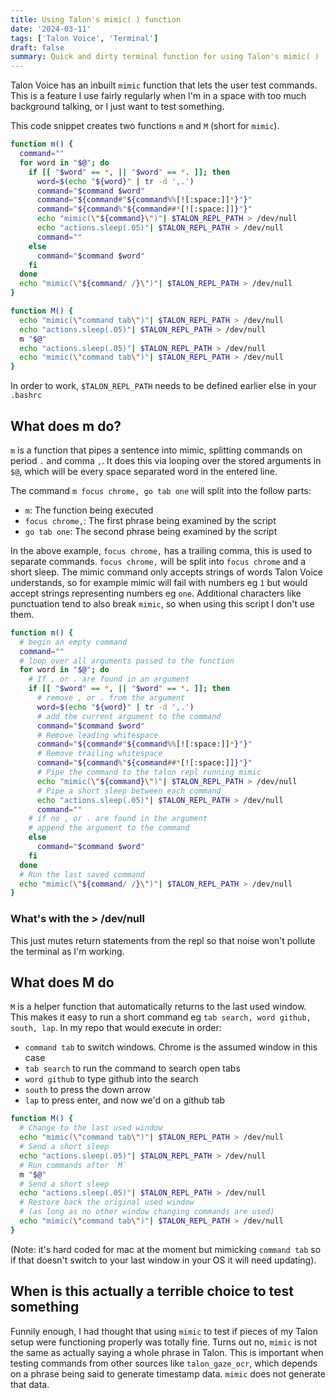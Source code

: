 ```yaml
---
title: Using Talon's mimic( ) function
date: '2024-03-11'
tags: ['Talon Voice', 'Terminal']
draft: false
summary: Quick and dirty terminal function for using Talon's mimic( )
---
```


Talon Voice has an inbuilt `mimic` function that lets the user test commands. This is a feature I use fairly regularly when I'm in a space with too much background talking, or I just want to test something.

This code snippet creates two functions `m` and `M` (short for `mimic`).

```bash
function m() {
  command=""
  for word in "$@"; do
    if [[ "$word" == *, || "$word" == *. ]]; then
      word=$(echo "${word}" | tr -d ',.')
      command="$command $word"
      command="${command#"${command%%[![:space:]]*}"}"
      command="${command%"${command##*[![:space:]]}"}"
      echo "mimic(\"${command}\")"| $TALON_REPL_PATH > /dev/null
      echo "actions.sleep(.05)"| $TALON_REPL_PATH > /dev/null
      command="" 
    else
      command="$command $word"
    fi
  done
  echo "mimic(\"${command/ /}\")"| $TALON_REPL_PATH > /dev/null
}

function M() {
  echo "mimic(\"command tab\")"| $TALON_REPL_PATH > /dev/null
  echo "actions.sleep(.05)"| $TALON_REPL_PATH > /dev/null
  m "$@"
  echo "actions.sleep(.05)"| $TALON_REPL_PATH > /dev/null
  echo "mimic(\"command tab\")"| $TALON_REPL_PATH > /dev/null
}
```

In order to work, `$TALON_REPL_PATH` needs to be defined earlier else in your `.bashrc`

## What does m do?

`m` is a function that pipes a sentence into mimic, splitting commands on period `.` and comma `,`. It does this via looping over the stored arguments in `$@`, which will be every space separated word in the entered line.

The command `m focus chrome, go tab one` will split into the follow parts:
 - `m`: The function being executed
 - `focus chrome,`: The first phrase being examined by the script
 - `go tab one`: The second phrase being examined by the script

In the above example, `focus chrome,` has a trailing comma, this is used to separate commands. `focus chrome,` will be split into `focus chrome` and a short sleep. The mimic command only accepts strings of words Talon Voice understands, so for example mimic will fail with numbers eg `1` but would accept strings representing numbers eg `one`. Additional characters like punctuation tend to also break `mimic`, so when using this script I don't use them.

```bash
function m() {
  # begin an empty command
  command=""
  # loop over all arguments passed to the function
  for word in "$@"; do
    # If , or . are found in an argument
    if [[ "$word" == *, || "$word" == *. ]]; then
      # remove , or . from the argument
      word=$(echo "${word}" | tr -d ',.')
      # add the current argument to the command
      command="$command $word"
      # Remove leading whitespace
      command="${command#"${command%%[![:space:]]*}"}"
      # Remove trailing whitespace
      command="${command%"${command##*[![:space:]]}"}"
      # Pipe the command to the talon repl running mimic
      echo "mimic(\"${command}\")"| $TALON_REPL_PATH > /dev/null
      # Pipe a short sleep between each command
      echo "actions.sleep(.05)"| $TALON_REPL_PATH > /dev/null
      command="" 
    # if no , or . are found in the argument
    # append the argument to the command
    else
      command="$command $word"
    fi
  done
  # Run the last saved command
  echo "mimic(\"${command/ /}\")"| $TALON_REPL_PATH > /dev/null
}
``` 

### What's with the > /dev/null

This just mutes return statements from the repl so that noise won't pollute the terminal as I'm working.

## What does M do

`M` is a helper function that automatically returns to the last used window. This makes it easy to run a short command eg `tab search, word github, south, lap`. In my repo that would execute in order:
 - `command tab` to switch windows. Chrome is the assumed window in this case
 - `tab search` to run the command to search open tabs
 - `word github` to type github into the search
 - `south` to press the down arrow
 - `lap` to press enter, and now we'd on a github tab

```bash
function M() {
  # Change to the last used window
  echo "mimic(\"command tab\")"| $TALON_REPL_PATH > /dev/null
  # Send a short sleep
  echo "actions.sleep(.05)"| $TALON_REPL_PATH > /dev/null
  # Run commands after `M`
  m "$@"
  # Send a short sleep
  echo "actions.sleep(.05)"| $TALON_REPL_PATH > /dev/null
  # Restore back the original used window
  # (as long as no other window changing commands are used)
  echo "mimic(\"command tab\")"| $TALON_REPL_PATH > /dev/null
}
```

 (Note: it's hard coded for mac at the moment but mimicking `command tab` so if that doesn't switch to your last window in your OS it will need updating).

## When is this actually a terrible choice to test something

Funnily enough, I had thought that using `mimic` to test if pieces of my Talon setup were functioning properly was totally fine. Turns out no, `mimic` is not the same as actually saying a whole phrase in Talon. This is important when testing commands from other sources like `talon_gaze_ocr`, which depends on a phrase being said to generate timestamp data. `mimic` does not generate that data.